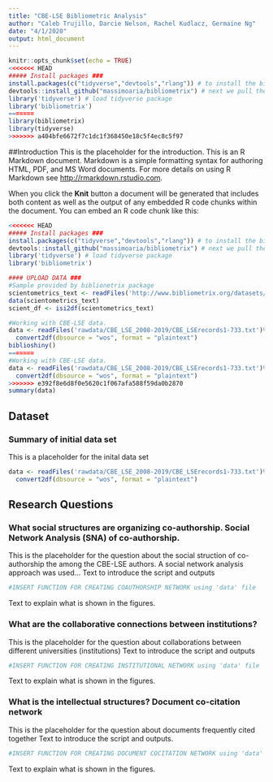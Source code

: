```yaml
---
title: "CBE-LSE Bibliometric Analysis"
author: "Caleb Trujillo, Darcie Nelson, Rachel Kudlacz, Germaine Ng"
date: "4/1/2020"
output: html_document
---
```


```r
knitr::opts_chunk$set(echo = TRUE)
<<<<<<< HEAD
##### Install packages ###
install.packages(c("tidyverse","devtools","rlang")) # to install the bibliometrix most recent version from GITHUB we use the devtools
devtools::install_github("massimoaria/bibliometrix") # next we pull the code from github to install the package.
library('tidyverse') # load tidyverse package
library('bibliometrix')
=======
library(bibliometrix)
library(tidyverse)
>>>>>>> a404bfe6672f7c1dc1f368450e18c5f4ec8c5f97
```

##Introduction
This is the placeholder for the introduction. This is an R Markdown document. Markdown is a simple formatting syntax for authoring HTML, PDF, and MS Word documents. For more details on using R Markdown see <http://rmarkdown.rstudio.com>.

When you click the **Knit** button a document will be generated that includes both content as well as the output of any embedded R code chunks within the document. You can embed an R code chunk like this:

```r
<<<<<<< HEAD
##### Install packages ###
install.packages(c("tidyverse","devtools","rlang")) # to install the bibliometrix most recent version from GITHUB we use the devtools
devtools::install_github("massimoaria/bibliometrix") # next we pull the code from github to install the package.
library('tidyverse') # load tidyverse package
library('bibliometrix')

#### UPLOAD DATA ###
#Sample provided by biblionetrix package
scientometrics_text <- readFiles('http://www.bibliometrix.org/datasets/scientometrics.txt')
data(scientometrics_text)
scient_df <- isi2df(scientometrics_text)

#Working with CBE-LSE data. 
data <- readFiles('rawdata/CBE_LSE_2008-2019/CBE_LSErecords1-733.txt')%>%
  convert2df(dbsource = "wos", format = "plaintext")
biblioshiny()
=======
#Working with CBE-LSE data. 
data <- readFiles('rawdata/CBE_LSE_2008-2019/CBE_LSErecords1-733.txt')%>%
  convert2df(dbsource = "wos", format = "plaintext")
>>>>>>> e392f8e6d8f0e5620c1f067afa588f59da0b2870
summary(data)
```
## Dataset

### Summary of initial data set
This is a placeholder for the inital data set
```r
data <- readFiles('rawdata/CBE_LSE_2008-2019/CBE_LSErecords1-733.txt')%>%
  convert2df(dbsource = "wos", format = "plaintext")
```

## Research Questions

### What social structures are organizing co-authorship. Social Network Analysis (SNA) of co-authorship.
This is the placeholder for the question about the social struction of co-authorship the among the CBE-LSE authors. A social network analysis approach was used...
Text to introduce the script and outputs
```r
#INSERT FUNCTION FOR CREATING COAUTHORSHIP NETWORK using 'data' file

```
Text to explain what is shown in the figures.

### What are the collaborative connections between institutions?
This is the placeholder for the question about collaborations between different universities (institutions)
Text to introduce the script and outputs
```r
#INSERT FUNCTION FOR CREATING INSTITUTIONAL NETWORK using 'data' file

```
Text to explain what is shown in the figures.

### What is the intellectual structures? Document co-citation network
This is the placeholder for the question about documents frequently cited together
Text to introduce the script and outputs. 
```r
#INSERT FUNCTION FOR CREATING DOCUMENT COCITATION NETWORK using 'data' file
```
Text to explain what is shown in the figures.
